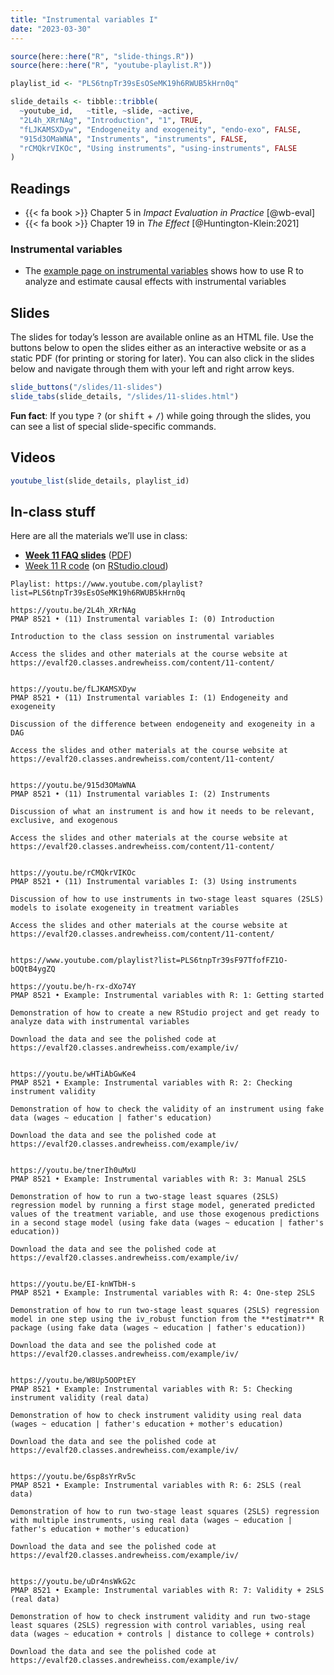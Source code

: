 ```yaml
---
title: "Instrumental variables I"
date: "2023-03-30"
---
```


```r
source(here::here("R", "slide-things.R"))
source(here::here("R", "youtube-playlist.R"))

playlist_id <- "PLS6tnpTr39sEsOSeMK19h6RWUB5kHrn0q"

slide_details <- tibble::tribble(
  ~youtube_id,   ~title, ~slide, ~active,
  "2L4h_XRrNAg", "Introduction", "1", TRUE,
  "fLJKAMSXDyw", "Endogeneity and exogeneity", "endo-exo", FALSE,
  "915d3OMaWNA", "Instruments", "instruments", FALSE,
  "rCMQkrVIKOc", "Using instruments", "using-instruments", FALSE
)
```

## Readings

- {{< fa book >}} Chapter 5 in *Impact Evaluation in Practice* [@wb-eval]
- {{< fa book >}} Chapter 19 in *The Effect* [@Huntington-Klein:2021]

### Instrumental variables

- The [example page on instrumental variables](/example/iv.qmd) shows how to use R to analyze and estimate causal effects with instrumental variables


## Slides

The slides for today's lesson are available online as an HTML file. Use the buttons below to open the slides either as an interactive website or as a static PDF (for printing or storing for later). You can also click in the slides below and navigate through them with your left and right arrow keys.

```r
slide_buttons("/slides/11-slides")
slide_tabs(slide_details, "/slides/11-slides.html")
```

:::{.callout-tip}
**Fun fact**: If you type <kbd>?</kbd> (or <kbd>shift</kbd> + <kbd>/</kbd>) while going through the slides, you can see a list of special slide-specific commands.
:::


## Videos

```r
youtube_list(slide_details, playlist_id)
```


## In-class stuff

Here are all the materials we'll use in class:

- [**Week 11 FAQ slides**](/slides/11-class.html) ([PDF](/slides/11-class.pdf))
- [Week 11 R code](/projects/week-11.zip) (on [RStudio.cloud](https://rstudio.cloud/spaces/269500/content/4853201))


```verbatim
Playlist: https://www.youtube.com/playlist?list=PLS6tnpTr39sEsOSeMK19h6RWUB5kHrn0q

https://youtu.be/2L4h_XRrNAg
PMAP 8521 • (11) Instrumental variables I: (0) Introduction

Introduction to the class session on instrumental variables

Access the slides and other materials at the course website at https://evalf20.classes.andrewheiss.com/content/11-content/


https://youtu.be/fLJKAMSXDyw
PMAP 8521 • (11) Instrumental variables I: (1) Endogeneity and exogeneity

Discussion of the difference between endogeneity and exogeneity in a DAG

Access the slides and other materials at the course website at https://evalf20.classes.andrewheiss.com/content/11-content/

  
https://youtu.be/915d3OMaWNA
PMAP 8521 • (11) Instrumental variables I: (2) Instruments

Discussion of what an instrument is and how it needs to be relevant, exclusive, and exogenous

Access the slides and other materials at the course website at https://evalf20.classes.andrewheiss.com/content/11-content/
  
  
https://youtu.be/rCMQkrVIKOc
PMAP 8521 • (11) Instrumental variables I: (3) Using instruments

Discussion of how to use instruments in two-stage least squares (2SLS) models to isolate exogeneity in treatment variables

Access the slides and other materials at the course website at https://evalf20.classes.andrewheiss.com/content/11-content/
  
  
https://www.youtube.com/playlist?list=PLS6tnpTr39sF97TfofFZ1O-bOQtB4ygZQ

https://youtu.be/h-rx-dXo74Y
PMAP 8521 • Example: Instrumental variables with R: 1: Getting started

Demonstration of how to create a new RStudio project and get ready to analyze data with instrumental variables

Download the data and see the polished code at https://evalf20.classes.andrewheiss.com/example/iv/


https://youtu.be/wHTiAbGwKe4
PMAP 8521 • Example: Instrumental variables with R: 2: Checking instrument validity

Demonstration of how to check the validity of an instrument using fake data (wages ~ education | father's education)

Download the data and see the polished code at https://evalf20.classes.andrewheiss.com/example/iv/


https://youtu.be/tnerIh0uMxU
PMAP 8521 • Example: Instrumental variables with R: 3: Manual 2SLS

Demonstration of how to run a two-stage least squares (2SLS) regression model by running a first stage model, generated predicted values of the treatment variable, and use those exogenous predictions in a second stage model (using fake data (wages ~ education | father's education))

Download the data and see the polished code at https://evalf20.classes.andrewheiss.com/example/iv/


https://youtu.be/EI-knWTbH-s
PMAP 8521 • Example: Instrumental variables with R: 4: One-step 2SLS

Demonstration of how to run two-stage least squares (2SLS) regression model in one step using the iv_robust function from the **estimatr** R package (using fake data (wages ~ education | father's education))

Download the data and see the polished code at https://evalf20.classes.andrewheiss.com/example/iv/


https://youtu.be/W8Up5OOPtEY
PMAP 8521 • Example: Instrumental variables with R: 5: Checking instrument validity (real data)

Demonstration of how to check instrument validity using real data (wages ~ education | father's education + mother's education)

Download the data and see the polished code at https://evalf20.classes.andrewheiss.com/example/iv/
  

https://youtu.be/6sp8sYrRv5c
PMAP 8521 • Example: Instrumental variables with R: 6: 2SLS (real data)

Demonstration of how to run two-stage least squares (2SLS) regression with multiple instruments, using real data (wages ~ education | father's education + mother's education)

Download the data and see the polished code at https://evalf20.classes.andrewheiss.com/example/iv/


https://youtu.be/uDr4nsWkG2c
PMAP 8521 • Example: Instrumental variables with R: 7: Validity + 2SLS (real data)

Demonstration of how to check instrument validity and run two-stage least squares (2SLS) regression with control variables, using real data (wages ~ education + controls | distance to college + controls)

Download the data and see the polished code at https://evalf20.classes.andrewheiss.com/example/iv/
```
